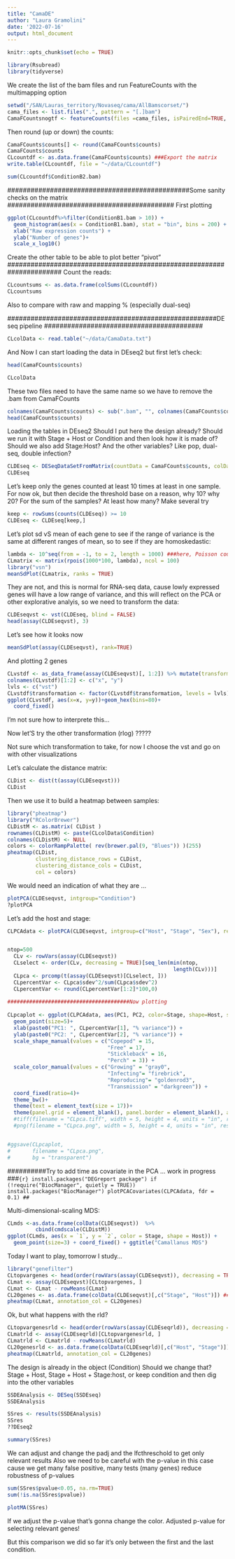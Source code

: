 ```yaml
---
title: "CamaDE"
author: "Laura Gramolini"
date: '2022-07-16'
output: html_document
---
```


```r
knitr::opts_chunk$set(echo = TRUE)
```

```r
library(Rsubread)
library(tidyverse)
```

We create the list of the bam files and run FeatureCounts with the multimapping option
```r
setwd("/SAN/Lauras_territory/Novaseq/cama/AllBamscorset/")
cama_files <- list.files(".", pattern = "[.]bam")
CamaFCountsnogtf <- featureCounts(files =cama_files, isPairedEnd=TRUE, isGTFAnnotationFile=TRUE, annot.ext="/SAN/Lauras_territory/Novaseq/cama/denovo/camadenovo_annotation.gtf", countMultiMappingReads=TRUE, fraction=TRUE, nthreads = 40)
```

Then round (up or down) the counts:
```r
CamaFCounts$counts[] <- round(CamaFCounts$counts)
CamaFCounts$counts
CLcountdf <- as.data.frame(CamaFCounts$counts) ###Export the matrix
write.table(CLcountdf, file = "~/data/CLcountdf")
```

```r
sum(CLcountdf$ConditionB2.bam)
```





###############################################Some sanity checks on the matrix ###########################################
First plotting
```r
ggplot(CLcountdf%>%filter(ConditionB1.bam > 10)) +
  geom_histogram(aes(x = ConditionB1.bam), stat = "bin", bins = 200) +
  xlab("Raw expression counts") +
  ylab("Number of genes")+
  scale_x_log10()
```

Create the other table to be able to plot better "pivot" ######################################################################
Count the reads:
```r
CLcountsums <- as.data.frame(colSums(CLcountdf))
CLcountsums
```

Also to compare with raw and mapping % (especially dual-seq)

######################################################DEseq pipeline #########################################

```r
CLcolData <- read.table("~/data/CamaData.txt")
```

And Now I can start loading the data in DEseq2 but first let's check:
```r
head(CamaFCounts$counts)
```

```r
CLcolData
```
These two files need to have the same name so we have to remove the .bam from CamaFCounts
```r
colnames(CamaFCounts$counts) <- sub(".bam", "", colnames(CamaFCounts$counts))
head(CamaFCounts$counts)
```

Loading the tables in DEseq2
Should I put here the design already? Should we run it with Stage + Host or Condition and then look how it is made of? Should we also add Stage:Host? And the other variables? Like pop, dual-seq, double infection?


```r
CLDEseq <- DESeqDataSetFromMatrix(countData = CamaFCounts$counts, colData = CLcolData, design = ~ Host) 
CLDEseq
```
Let's keep only the genes counted at least 10 times at least in one sample.
For now ok, but then decide the threshold base on a reason, why 10? why 20? For the sum of the samples? At least how many? Make several try
```r
keep <- rowSums(counts(CLDEseq)) >= 10
CLDEseq <- CLDEseq[keep,]
```

Let's plot sd vS mean of each gene to see if the range of variance is the same at different ranges of mean, so to see if they are homoskedastic:
```r
lambda <- 10^seq(from = -1, to = 2, length = 1000) ###here, Poisson counts with a range of lambda from 0.1 to 100
CLmatrix <- matrix(rpois(1000*100, lambda), ncol = 100)
library("vsn")
meanSdPlot(CLmatrix, ranks = TRUE)
```

They are not, and this is normal for RNA-seq data, cause lowly expressed genes will have a low range of variance, and this will reflect on the PCA or other explorative analyis, so we need to transform the data:

```r
CLDEseqvst <- vst(CLDEseq, blind = FALSE)
head(assay(CLDEseqvst), 3)
```

Let's see how it looks now

```r
meanSdPlot(assay(CLDEseqvst), rank=TRUE)
```

And plotting 2 genes
```r
CLvstdf <- as_data_frame(assay(CLDEseqvst)[, 1:2]) %>% mutate(transformation = "vst")
colnames(CLvstdf)[1:2] <- c("x", "y") 
lvls <- c("vst")
CLvstdf$transformation <- factor(CLvstdf$transformation, levels = lvls)
ggplot(CLvstdf, aes(x=x, y=y))+geom_hex(bins=80)+
  coord_fixed()
```
I'm not sure how to interprete this...


Now let'S try the other transformation (rlog) ?????



Not sure which transformation to take, for now I choose the vst and go on with other visualizations

Let's calculate the distance matrix:
```r
CLDist <- dist(t(assay(CLDEseqvst)))
CLDist
```

Then we use it to build a heatmap between samples:

```r
library("pheatmap")
library("RColorBrewer")
CLDistM <- as.matrix( CLDist )
rownames(CLDistM) <- paste(CLcolData$Condition)
colnames(CLDistM) <- NULL
colors <- colorRampPalette( rev(brewer.pal(9, "Blues")) )(255)
pheatmap(CLDist,
         clustering_distance_rows = CLDist,
         clustering_distance_cols = CLDist,
         col = colors)
```
We would need an indication of what they are ...



```r
plotPCA(CLDEseqvst, intgroup="Condition")
?plotPCA
```


Let's add the host and stage:

```r

CLPCAdata <- plotPCA(CLDEseqvst, intgroup=c("Host", "Stage", "Sex"), returnData=TRUE)  ##ReturnData means do not plot but return them


ntop=500
  CLv <- rowVars(assay(CLDEseqvst))
  CLselect <- order(CLv, decreasing = TRUE)[seq_len(min(ntop,
                                                     length(CLv)))]
  CLpca <- prcomp(t(assay(CLDEseqvst)[CLselect, ]))
  CLpercentVar <- CLpca$sdev^2/sum(CLpca$sdev^2)
  CLpercentVar <- round(CLpercentVar[1:2]*100,0)
  
#######################################Now plotting  
  
CLpcaplot <- ggplot(CLPCAdata, aes(PC1, PC2, color=Stage, shape=Host, size=Sex))+
  geom_point(size=5)+
  xlab(paste0("PC1: ", CLpercentVar[1], "% variance")) +
  ylab(paste0("PC2: ", CLpercentVar[2], "% variance")) +
  scale_shape_manual(values = c("Copepod" = 15, 
                                "Free" = 17, 
                                "Stickleback" = 16,
                                "Perch" = 3)) +
  scale_color_manual(values = c("Growing" = "gray0",
                                "Infecting"= "firebrick",
                                "Reproducing"= "goldenrod3",
                                "Transmission" = "darkgreen")) +
  coord_fixed(ratio=4)+
  theme_bw()+
  theme(text = element_text(size = 17))+  
  theme(panel.grid = element_blank(), panel.border = element_blank(), axis.line=element_line(), panel.background = element_rect(fill = "transparent"), plot.background = element_rect(fill="transparent"), legend.background = element_rect("transparent"), legend.key = element_rect(fill="transparent"))
  #tiff(filename = "CLpca.tiff", width = 5, height = 4, units = "in", res = 1200, compression ="lzw")+
  #png(filename = "CLpca.png", width = 5, height = 4, units = "in", res = 1200)


#ggsave(CLpcaplot, 
#       filename = "CLpca.png",
#       bg = "transparent")

```












##########Try to add time as covariate in the PCA ... work in progress
###```{r}
install.packages("DEGreport package")
if (!require("BiocManager", quietly = TRUE))
    install.packages("BiocManager")
plotPCACovariates(CLPCAdata, fdr = 0.1)
##```


Multi-dimensional-scaling MDS:
```r
CLmds <-as.data.frame(colData(CLDEseqvst))  %>%
         cbind(cmdscale(CLDistM))
ggplot(CLmds, aes(x = `1`, y = `2`, color = Stage, shape = Host)) +
  geom_point(size=3) + coord_fixed() + ggtitle("Camallanus MDS")

```


Today I want to play, tomorrow I study...

```r
library("genefilter")
CLtopvargenes <- head(order(rowVars(assay(CLDEseqvst)), decreasing = TRUE), 20) ##Select the 10 genes that bring more variance
CLmat <- assay(CLDEseqvst)[CLtopvargenes, ]
CLmat <- CLmat - rowMeans(CLmat)
CL20genes <- as.data.frame(colData(CLDEseqvst)[,c("Stage", "Host")]) ##I can play with this filtering out the other pop and the samples from Hebert to see how it changes
pheatmap(CLmat, annotation_col = CL20genes)
```
Ok, but what happens with the rld?

```r
CLtopvargenesrld <- head(order(rowVars(assay(CLDEseqrld)), decreasing = TRUE), 20) ##Select the 20 genes that bring more variance
CLmatrld <- assay(CLDEseqrld)[CLtopvargenesrld, ]
CLmatrld <- CLmatrld - rowMeans(CLmatrld)
CL20genesrld <- as.data.frame(colData(CLDEseqrld)[,c("Host", "Stage")])
pheatmap(CLmatrld, annotation_col = CL20genes)

```












The design is already in the object (Condition)
Should we change that? Stage + Host, Stage + Host + Stage:host, or keep condition and then dig into the other variables
```r
SSDEAnalysis <- DESeq(SSDEseq)
SSDEAnalysis
```
```r
SSres <- results(SSDEAnalysis)
SSres
??DEseq2
```

```r
summary(SSres)
```
We can adjust and change the padj and the lfcthreschold to get only relevant results
Also we need to be careful with the p-value in this case cause we get many false positive, many tests (many genes) reduce robustness of p-values

```r
sum(SSres$pvalue<0.05, na.rm=TRUE)
sum(!is.na(SSres$pvalue))
```


```r
plotMA(SSres)
```
If we adjust the p-value that's gonna change the color. Adjusted p-value for selecting relevant genes!




But this comparison we did so far it's only between the first and the last condition.




